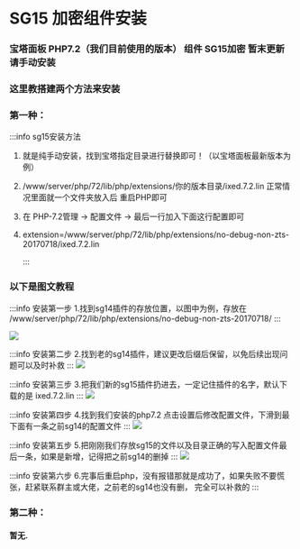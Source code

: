 #  SG15 加密组件安装

###  宝塔面板 PHP7.2（我们目前使用的版本） 组件 SG15加密 暂末更新 请手动安装

###  这里教搭建两个方法来安装

### 第一种：

:::info sg15安装方法

1. 就是纯手动安装，找到宝塔指定目录进行替换即可！（以宝塔面板最新版本为例）

2. /www/server/php/72/lib/php/extensions/你的版本目录/ixed.7.2.lin 正常情况里面就一个文件夹放入后 重启PHP即可

3. 在 PHP-7.2管理 -> 配置文件 -> 最后一行加入下面这行配置即可

4. extension=/www/server/php/72/lib/php/extensions/no-debug-non-zts-20170718/ixed.7.2.lin

   :::

### 以下是图文教程
:::info 安装第一步
1.找到sg14插件的存放位置，以图中为例，存放在
 /www/server/php/72/lib/php/extensions/no-debug-non-zts-20170718/
  :::

<a target="_blank" rel="noopener noreferrer">
<img  src="https://tk.illlt.com:759/aikanpro/docs//img/question/sg-01.jpg"   /> </a>

:::info 安装第二步
2.找到老的sg14插件，建议更改后缀后保留，以免后续出现问题可以及时补救
 :::
<a target="_blank" rel="noopener noreferrer">
<img  src="https://tk.illlt.com:759/aikanpro/docs//img/question/sg-02.jpg"   /> </a>

:::info 安装第三步
3.把我们新的sg15插件扔进去，一定记住插件的名字，默认下载的是 ixed.7.2.lin
 :::
<a target="_blank" rel="noopener noreferrer">
<img  src="https://tk.illlt.com:759/aikanpro/docs//img/question/sg-03.jpg"   /> </a>

:::info 安装第四步
4.找到我们安装的php7.2 点击设置后修改配置文件，下滑到最下面有一条之前sg14的配置文件
 :::
<a target="_blank" rel="noopener noreferrer">
<img  src="https://tk.illlt.com:759/aikanpro/docs//img/question/sg-04.jpg"   /> </a>

:::info 安装第五步
5.把刚刚我们存放sg15的文件以及目录正确的写入配置文件最后一条，如果是新增，记得把之前sg14的删掉
:::
<a target="_blank" rel="noopener noreferrer">
<img  src="https://tk.illlt.com:759/aikanpro/docs//img/question/sg-05.png"   /> </a>

:::info 安装第六步
6.完事后重启php，没有报错那就是成功了，如果失败不要慌张，赶紧联系群主或大佬，之前老的sg14也没有删， 完全可以补救的
 :::
### 第二种：
#### 暂无.



